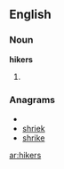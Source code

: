 ==English==

===Noun===
'''hikers'''

# {{plural of|hiker}}

===Anagrams===
* {{alphagram|ehikrs}}
* [[shriek#English|shriek]]
* [[shrike#English|shrike]]

[[ar:hikers]]